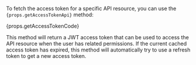 To fetch the access token for a specific API resource, you can use the <code>{props.getAccessTokenApi}</code> method:

{props.getAccessTokenCode}

This method will return a JWT access token that can be used to access the API resource when the user has related permissions. If the current cached access token has expired, this method will automatically try to use a refresh token to get a new access token.
